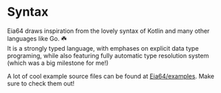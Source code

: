 # Syntax

Eia64 draws inspiration from the lovely syntax of Kotlin and many other languages like Go. ☘️\
It is a strongly typed language, with emphases on explicit data type programing, while also featuring fully automatic
type resolution system (which was a big milestone for me!)

A lot of cool example source files can be found at [Eia64/examples](https://github.com/XomaDev/Eia64/tree/main/examples).
Make sure to check them out!